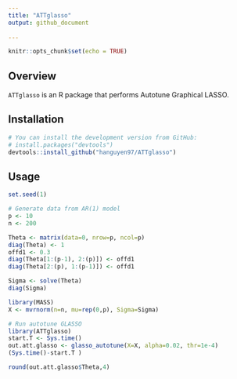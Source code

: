 ```yaml
---
title: "ATTglasso"
output: github_document
  
---
```


```r
knitr::opts_chunk$set(echo = TRUE)
```

## Overview

`ATTglasso` is an R package that performs Autotune Graphical LASSO.

## Installation

```r
# You can install the development version from GitHub:
# install.packages("devtools")
devtools::install_github("hanguyen97/ATTglasso")
```

## Usage

```r
set.seed(1)

# Generate data from AR(1) model
p <- 10
n <- 200

Theta <- matrix(data=0, nrow=p, ncol=p)
diag(Theta) <- 1
offd1 <- 0.3
diag(Theta[1:(p-1), 2:(p)]) <- offd1
diag(Theta[2:(p), 1:(p-1)]) <- offd1

Sigma <- solve(Theta)
diag(Sigma)

library(MASS)
X <- mvrnorm(n=n, mu=rep(0,p), Sigma=Sigma)

# Run autotune GLASSO
library(ATTglasso)
start.T <- Sys.time()
out.att.glasso <- glasso_autotune(X=X, alpha=0.02, thr=1e-4)
(Sys.time()-start.T )

round(out.att.glasso$Theta,4)
```
